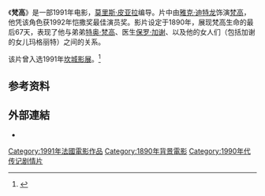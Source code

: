 {{Infobox Film
|name           = Van Gogh
|image          = 
|caption        = 
|director       = [[莫里斯·皮亚拉|莫里斯·皮亚拉]]
|producer       = 
|writer         = 莫里斯·皮亚拉
|starring       = [[雅克·迪特龙|雅克·迪特龙]]<br>[[亚历山大·伦敦|亚历山大·伦敦]]<br>[[贝尔纳·勒·科克|贝尔纳·勒·科克]]<br>[[Gérard_Séty|Gérard Séty]]
|music          = 
|cinematography = [[Gilles_Henry|Gilles Henry]]<br>[[Emmanuel_Machuel|Emmanuel Machuel]]
|editing        = [[Yann_Dedet|Yann Dedet]]<br>[[Nathalie_Hubert|Nathalie Hubert]]<br>[[Hélène_Viard|Hélène Viard]]
|distributor    = 
|released       = 1991年10月30日
|runtime        = 158分
|country        = 法国
|language       = 法语
|budget         = 
}}
《'''梵高'''》是一部1991年电影，[[莫里斯·皮亚拉|莫里斯·皮亚拉]]编导。片中由[[雅克·迪特龙|雅克·迪特龙]]饰演[[梵高|梵高]]，他凭该角色获1992年恺撒奖最佳演员奖。影片设定于1890年，展现梵高生命的最后67天，表现了他与弟弟[[特奧·梵谷_(商人)|特奥·梵高]]、医生[[保罗·加谢|保罗·加谢]]、以及他的女人们（包括加谢的女儿玛格丽特）之间的关系。

该片曾入选1991年[[坎城影展|坎城影展]]。<ref name="festival-cannes.com">{{cite web |url=http://www.festival-cannes.com/en/archives/ficheFilm/id/87/year/1991.html |title=Festival de Cannes: Van Gogh |accessdate=2009-08-09 |work=festival-cannes.com |archive-date=2012-10-04 |archive-url=https://web.archive.org/web/20121004163817/http://www.festival-cannes.com/en/archives/ficheFilm/id/87/year/1991.html |dead-url=no }}</ref>

==参考资料==
{{reflist}}

==外部連結==
*{{imdb title|tt0103190|梵高}}
{{梵谷}}
{{DEFAULTSORT:Van Gogh}}
[[Category:1991年法國電影作品|Category:1991年法國電影作品]]
[[Category:1890年背景電影|Category:1890年背景電影]]
[[Category:1990年代传记剧情片|Category:1990年代传记剧情片]]